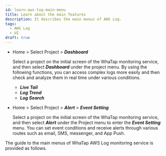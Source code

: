 ```yaml
---
id: learn-aws-log-main-menu
title: Learn about the main features
description: It describes the main menus of AWS Log.
tags:
  - AWS Log
  - UI
draft: true
---
```


-   Home > Select Project > **_Dashboard_**

    Select a project on the initial screen of the WhaTap monitoring service, and then select **_Dashboard_** under the project menu. By using the following functions, you can access complex logs more easily and then check and analyze them in real time under various conditions. 
    -   **_Live Tail_**
    -   **_Log Trend_**
    -   **_Log Search_**

<!-- * ***설정*** -->

-   Home > Select Project > **_Alert_** > **_Event Setting_**

    Select a project on the initial screen of the WhaTap monitoring service, and then select **_Alert_** under the Project menu to enter the **_Event Setting_** menu. You can set event conditions and receive alerts through various routes such as email, SMS, messenger, and App Push.

The guide to the main menus of WhaTap AWS Log monitoring service is provided as follows.


<DocCardList/>
